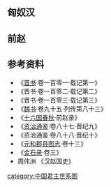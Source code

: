 ==匈奴汉==
<center>
{{chart/start|style=font: 80% sans-serif;}}
{{chart | | | | | | | | | | | | | | | | | | | | | | | | | | | | | | | | | | | | | | | | | Ba |Ba=[[劉豹_(匈奴)|刘豹]]}}
{{chart | | | | | | | | | | | | | | | | | | | | | | | | | | | | | | | | | | | | | |,|-|-|-|+|-|-|-|.|}}
{{chart | | | | | | | | | | | | | | | | | | | | | | | | | | | | | | | | | | | | | Yn | | Yu | | Xi |Yn=江都王<br>[[刘延年|刘延年]]|Yu='''汉光文帝'''<br>[[刘渊|刘渊]]<br>?-'''304-310'''|Xi=[[刘雄_(汉赵)|刘雄]]}}
{{chart | | | | | | | | | | | | | | | | | | | | | | | | | | | | | | | | | |,|-|-|-|v|-|-|-|+|-|-|-|v|-|-|-|v|-|-|-|.}}
{{chart | | | | | | | | | | | | | | | | | | | | | | | | | | | | | | | | | He | | Go | | Co | | Yu | | Lo | | Yi |He=[[刘和_(汉赵)|刘和]]<br>?-'''310'''|Go=[[刘恭_(汉赵)|刘恭]]|Co='''汉昭武帝'''<br>[[刘聪|刘聪]]<br>?-'''310-318'''|Yu=齐王<br>[[刘裕_(汉赵)|刘裕]]|Lo=鲁王<br>[[刘隆_(汉赵)|刘隆]]|Yi=北海王<br>[[刘乂|刘乂]]}}
{{chart | |,|-|-|-|v|-|-|-|v|-|-|-|v|-|-|-|v|-|-|-|v|-|-|-|v|-|-|-|v|-|-|-|v|-|-|-|v|-|-|-|+|-|-|-|v|-|-|-|v|-|-|-|v|-|-|-|v|-|-|-|v|-|-|-|v|-|-|-|v|-|-|-|v|-|-|-|v|-|-|-|v|-|-|-|.| |}}
{{chart | Ca | | Yi | | Yii | | Ku | | Fu | | Ch | | Qu | | Ho | | Lu | | Co | | Ma | | Ji | | He | | Ce | | La | | Ga | | Xu | | Jn | | Ta | | Hu | | Yu | | Ka |Ca='''汉隐帝'''<br>[[刘粲|刘粲]]<br>?-'''318'''|Yi=河间王<br>[[刘易|刘易]]|Yii=彭城王<br>[[刘翼_(汉赵)|刘翼]]|Ku=高平王<br>[[刘悝_(汉赵)|刘悝]]|Fu=勃海王<br>[[刘敷|刘敷]]|Ji=济南王<br>[[刘骥_(汉赵)|刘骥]]|Lu=燕王<br>[[刘鸾_(汉赵)|刘鸾]]|Ho=楚王<br>[[刘鸿_(汉赵)|刘鸿]]|Qu=秦王<br>[[刘权_(汉赵)|刘权]]|Co=魏王<br>[[刘操_(汉赵)|刘操]]|Ch=赵王<br>[[劉持|刘持]]|Ce=吴王<br>[[劉逞|刘逞]]|La=颍川王<br>[[刘朗_(汉赵)|刘朗]]|Ga=零陵王<br>[[劉皋|刘皋]]|Xu=丹阳王<br>[[劉旭|刘旭]]|Jn=蜀王<br>[[刘京_(汉赵)|刘京]]|Ta=九江王<br>[[刘坦_(汉赵)|刘坦]]|Hu=临川王<br>[[刘晃_(汉赵)|刘晃]]|Ka=会稽王<br>[[刘康_(汉赵)|刘康]]|Yu=东平王<br>[[刘约_(汉赵)|刘约]]|Ma=齐王<br>[[刘劢|刘劢]]|He=代王<br>[[刘恒_(汉赵)|刘恒]]}}
{{chart | |!}}
{{chart | Yg |Yg=[[刘元公|刘元公]]}}
{{chart/end}}
</center>

==前赵==
<center>
{{chart/start|style=font: 80% sans-serif;}}
{{chart | | | | | | | | | | | | | | | | | La |La=赵景帝<br>[[刘亮|刘亮]]}}
{{chart | | | | | | | | | | | | | | | | | |!}}
{{chart | | | | | | | | | | | | | | | | | Gu |Gu=赵献帝<br>[[刘广|刘广]]}}
{{chart | | | | | | | | | | | | | | | | | |!}}
{{chart | | | | | | | | | | | | | | | | | Fa |Fa=赵懿帝<br>[[刘防|刘防]]}}
{{chart | | | | | | | | | | | | | | | | | |!}}
{{chart | | | | | | | | | | | | | | | | | Xc |Xc=[[赵宣成帝|赵宣成帝]]}}
{{chart | | | | | | | | | | | | | | | | | |)|-|-|-|.}}
{{chart | | | | | | | | | | | | | | | | | Ya | | Hu |Ya=[[刘曜|刘曜]]<br>?-'''318-328'''|Hu=[[刘晖|刘晖]]}}
{{chart | |,|-|-|-|v|-|-|-|v|-|-|-|v|-|-|-|+|-|-|-|v|-|-|-|v|-|-|-|v|-|-|-|.| |}}
{{chart | Ji | | Yi | | Xi | | Xii | | Ch | | Co | | Ca | | Ga | | Hu |Ji=临海王<br>[[刘俭|刘俭]]|Yi=南阳王<br>[[刘胤_(汉赵)|刘胤]]|Xi=[[刘熙|刘熙]]<br>?-'''328-329'''|Xii=长乐王<br>[[刘袭_(汉赵)|刘袭]]|Ch=太原王<br>[[刘阐_(汉赵)|刘阐]]|Co=淮南王<br>[[刘冲_(汉赵)|刘冲]]|Ca=齐王<br>[[刘敞_(汉赵)|刘敞]]|Ga=鲁王<br>[[刘高_(汉赵)|刘高]]|Hu=楚王<br>[[刘徽_(汉赵)|刘徽]]}}
{{chart/end}}
</center>

==参考资料==
*《[[晋书|晋书]]·卷一百零一·载记第一》　
*《晋书·卷一百零二·载记第二》
*《晋书·卷一百零三·载记第三》
*《[[魏书|魏书]]·卷九十五·列传第八十三》
*《[[十六国春秋|十六国春秋]]·前赵录》
*《[[资治通鉴|资治通鉴]]·卷八十七·晋纪九》
*《资治通鉴·卷八十八·晋纪十》
*《[[元和郡县图志|元和郡县图志]]·卷十三》
*《[[金石录|金石录]]·卷三》
*周伟洲 《汉赵国史》

{{中国君主世系图}} 

[[category:中国君主世系图|category:中国君主世系图]]